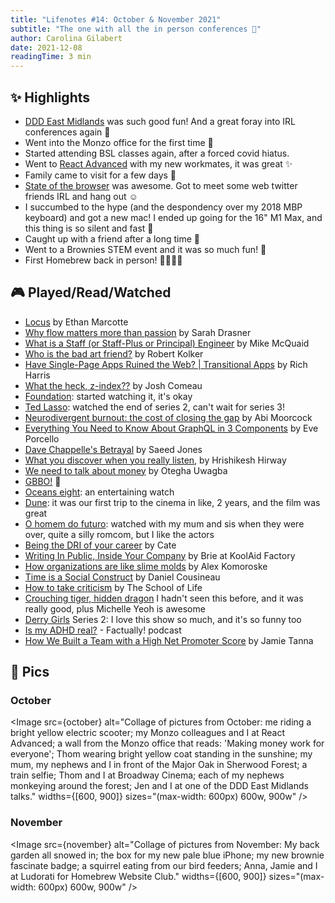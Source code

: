 ```yaml
---
title: "Lifenotes #14: October & November 2021"
subtitle: "The one with all the in person conferences 🥳"
author: Carolina Gilabert
date: 2021-12-08
readingTime: 3 min
---
```



## ✨ Highlights

- [DDD East Midlands](https://www.dddeastmidlands.com/pastconferences/album/) was such good fun! And a great foray into IRL conferences again 🎉
- Went into the Monzo office for the first time 🚀
- Started attending BSL classes again, after a forced covid hiatus.
- Went to [React Advanced](https://reactadvanced.com) with my new workmates, it was great ✨
- Family came to visit for a few days 💛
- [State of the browser](https://2021.stateofthebrowser.com) was awesome. Got to meet some web twitter friends IRL and hang out ☺️
- I succumbed to the hype (and the despondency over my 2018 MBP keyboard) and got a new mac! I ended up going for the 16" M1 Max, and this thing is so silent and fast 🤩
- Caught up with a friend after a long time 💛
- Went to a Brownies STEM event and it was so much fun! 🎉
- First Homebrew back in person! 💛👩🏼‍💻

## 🎮 Played/Read/Watched

- [Locus](https://ethanmarcotte.com/wrote/locus/) by Ethan Marcotte
- [Why flow matters more than passion](https://leaddev.com/culture-engagement-motivation/why-flow-matters-more-passion) by Sarah Drasner
- [What is a Staff (or Staff-Plus or Principal) Engineer](https://mikemcquaid.com/2021/10/01/what-is-a-staff-plus-principal-engineer/) by Mike McQuaid
- [Who is the bad art friend?](https://www.nytimes.com/2021/10/05/magazine/dorland-v-larson.html) by Robert Kolker
- [Have Single-Page Apps Ruined the Web? | Transitional Apps](https://www.youtube.com/watch?v=860d8usGC0o) by Rich Harris
- [What the heck, z-index??](https://www.joshwcomeau.com/css/stacking-contexts/) by Josh Comeau
- [Foundation](https://www.imdb.com/title/tt0804484): started watching it, it's okay
- [Ted Lasso](https://www.imdb.com/title/tt10986410): watched the end of series 2, can't wait for series 3!
- [Neurodivergent burnout: the cost of closing the gap](https://www.medecoded.com/neurodivergent-burnout-the-cost-of-closing-the-gap/) by Abi Moorcock
- [Everything You Need to Know About GraphQL in 3 Components](https://www.youtube.com/watch?v=F_M8v6MK0Sc) by Eve Porcello
- [Dave Chappelle's Betrayal](https://www.gq.com/story/chappelle-the-closer) by Saeed Jones
- [What you discover when you really listen](https://www.ted.com/talks/hrishikesh_hirway_what_you_discover_when_you_really_listen), by Hrishikesh Hirway
- [We need to talk about money](https://uk.bookshop.org/books/we-need-to-talk-about-money/9780008350383) by Otegha Uwagba
- [GBBO!](https://www.imdb.com/title/tt1877368) 🧁
- [Oceans eight](https://www.imdb.com/title/tt5164214): an entertaining watch
- [Dune](https://www.imdb.com/title/tt1160419): it was our first trip to the cinema in like, 2 years, and the film was great
- [O homem do futuro](https://www.imdb.com/title/tt2027178): watched with my mum and sis when they were over, quite a silly romcom, but I like the actors
- [Being the DRI of your career](https://cate.blog/2021/09/20/being-the-dri-of-your-career/) by Cate
- [Writing In Public, Inside Your Company](https://koolaidfactory.com/writing-in-public-inside-your-company/) by Brie at KoolAid Factory
- [How organizations are like slime molds](https://komoroske.com/slime-mold/) by Alex Komoroske
- [Time is a Social Construct](https://www.youtube.com/watch?v=EUzPpXhFmG8) by Daniel Cousineau
- [How to take criticism](https://www.theschooloflife.com/thebookoflife/how-to-take-criticism/) by The School of Life
- [Crouching tiger, hidden dragon](https://www.imdb.com/title/tt0190332/) I hadn't seen this before, and it was really good, plus Michelle Yeoh is awesome
- [Derry Girls](https://www.imdb.com/title/tt7120662/) Series 2: I love this show so much, and it's so funny too
- [Is my ADHD real?](https://www.notion.so/Lifenotes-15-November-2021-46e6532900434232b0158618bda322f6) - Factually! podcast
- [How We Built a Team with a High Net Promoter Score](https://www.jvt.me/posts/2021/11/05/secret-sauce/) by Jamie Tanna

## 📸 Pics

### October

<Image
    src={october}
    alt="Collage of pictures from October: me riding a bright yellow electric scooter; my Monzo colleagues and I at React Advanced; a wall from the Monzo office that reads: 'Making money work for everyone'; Thom wearing bright yellow coat standing in the sunshine; my mum, my nephews and I in front of the Major Oak in Sherwood Forest; a train selfie; Thom and I at Broadway Cinema; each of my nephews monkeying around the forest; Jen and I at one of the DDD East Midlands talks."
    widths={[600, 900]}
    sizes="(max-width: 600px) 600w, 900w"
/>

### November

<Image
    src={november}
    alt="Collage of pictures from November: My back garden all snowed in; the box for my new pale blue iPhone; my new brownie fascinate badge; a squirrel eating from our bird feeders; Anna, Jamie and I at Ludorati for Homebrew Website Club."
    widths={[600, 900]}
    sizes="(max-width: 600px) 600w, 900w"
/>

